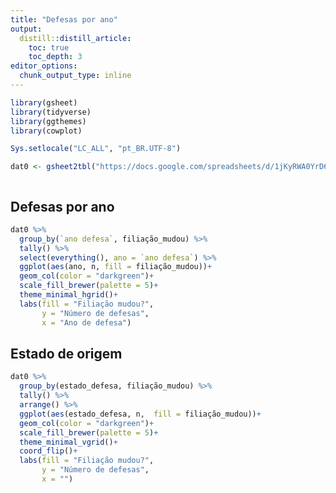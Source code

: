 ```yaml
---
title: "Defesas por ano"
output:
  distill::distill_article:
    toc: true
    toc_depth: 3
editor_options: 
  chunk_output_type: inline
---
```




```r

library(gsheet)
library(tidyverse)
library(ggthemes)
library(cowplot)

Sys.setlocale("LC_ALL", "pt_BR.UTF-8")

dat0 <- gsheet2tbl("https://docs.google.com/spreadsheets/d/1jKyRWA0YrD6tqW8zayPexHSuXvrKAWnWbl09OG5AHxU/edit?usp=sharing")



```

## Defesas por ano

```r

dat0 %>% 
  group_by(`ano defesa`, filiação_mudou) %>% 
  tally() %>% 
  select(everything(), ano = `ano defesa`) %>% 
  ggplot(aes(ano, n, fill = filiação_mudou))+
  geom_col(color = "darkgreen")+
  scale_fill_brewer(palette = 5)+
  theme_minimal_hgrid()+
  labs(fill = "Filiação mudou?",
       y = "Número de defesas",
       x = "Ano de defesa")

```



## Estado de origem 


```r

dat0 %>% 
  group_by(estado_defesa, filiação_mudou) %>% 
  tally() %>% 
  arrange() %>% 
  ggplot(aes(estado_defesa, n,  fill = filiação_mudou))+
  geom_col(color = "darkgreen")+
  scale_fill_brewer(palette = 5)+
  theme_minimal_vgrid()+
  coord_flip()+
  labs(fill = "Filiação mudou?",
       y = "Número de defesas",
       x = "")

```
